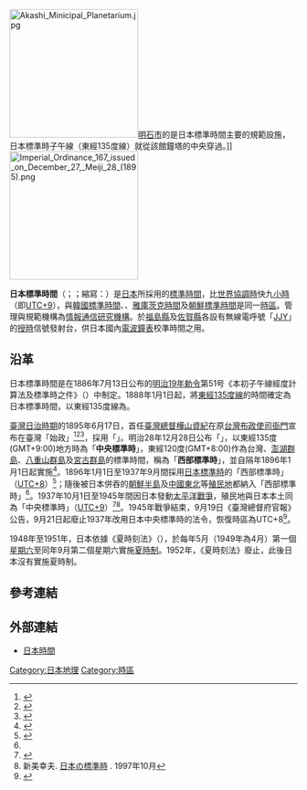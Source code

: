 {{japanese|japanese=日本標準時|kana=にほんひょうじゅんじ|romaji=Nihon Hyōjunji}}{{Expand language|ja}}[[File:Akashi_Minicipal_Planetarium.jpg|225px]][[明石市|明石市]]的{{link-ja|明石市立天文科學館|明石市立天文科学館}}是日本標準時間主要的規範設施，日本標準時子午線（東經135度線）就從該館鐘塔的中央穿過。]]
[[File:Imperial_Ordinance_167_issued_on_December_27,_Meiji_28_(1895).png|225px]]

'''日本標準時間'''（{{lang-ja|'''日本標準時'''}}；{{lang-en|'''J'''apan '''S'''tandard '''T'''ime}}；縮寫：{{lang|en|'''JST'''}}）是[[日本|日本]]所採用的[[標準時間|標準時間]]，比[[世界協調時|世界協調時]]快九[[小時|小時]]（即[[UTC+9|UTC+9]]），與[[韓國標準時間|韓國標準時間]]、{{link-en|印尼時間|Time in Indonesia|印尼東部時間}}、[[雅庫茨克時間|雅庫茨克時間]]及[[朝鮮標準時間|朝鮮標準時間]]是同一[[時區|時區]]。管理與規範機構為[[情報通信研究機構|情報通信研究機構]]。於[[福島縣|福島縣]]及[[佐賀縣|佐賀縣]]各設有無線電呼號「[[JJY|JJY]]」的[[授時|授時]]信號發射台，供日本國內[[無線電時鐘|電波鐘表]]校準時間之用。

==沿革==
日本標準時間是在1886年7月13日公布的[[明治19年|明治19年]][[勅令|勅令]]第51号《本初子午線經度計算法及標準時之件》（{{lang|ja|本初子午線経度計算方及標準時ノ件}}）中制定。1888年1月1日起，將[[東經135度線|東經135度線]]的時間確定為日本標準時間，以東經135度線為{{link-ja|日本標準時子午線|日本標準時子午線}}。

[[台灣日治時期|臺灣日治時期]]的1895年6月17日，首任[[臺灣總督|臺灣總督]][[樺山資紀|樺山資紀]]在原[[台灣布政使司衙門|台灣布政使司衙門]]宣布在臺灣「始政」<ref>{{Cite web|url=http://nrch.culture.tw/twpedia.aspx?id=5424|title=始政紀念日|accessdate=2019-01-01|author=|date=|work=nrch.culture.tw|publisher=|archive-date=2019-01-01|archive-url=https://web.archive.org/web/20190101193757/http://nrch.culture.tw/twpedia.aspx?id=5424|dead-url=no}}</ref><ref>{{Cite web|url=https://vocus.cc/arch-kyochiku/5b150f21fd8978000145a7b5|title=[台灣史小故事] 時間記念日|accessdate=2018-12-31|author=|date=2018-06-04|work=方格子 放送你的知識與想像|publisher=|language=en|archive-date=2018-12-31|archive-url=https://web.archive.org/web/20181231194019/https://vocus.cc/arch-kyochiku/5b150f21fd8978000145a7b5|dead-url=no}}</ref><ref>{{Cite web|url=http://nicecasio.pixnet.net/blog/post/456232553|title=午炮報時(1895-1921年)-在時鐘不普及的年代，每天正午由軍隊鳴砲來報時，稱作午炮的報時方式。日治時期，台灣總督府也曾在現總統府前廣場鳴砲報時/時的紀念日 @ 姜朝鳳宗族 :: 痞客邦 ::|accessdate=2018-12-31|last=nicecasio (nicecasio)|work=姜朝鳳宗族|language=zh-TW|archive-date=2018-12-31|archive-url=https://web.archive.org/web/20181231194245/http://nicecasio.pixnet.net/blog/post/456232553|dead-url=no}}</ref>，採用「{{lang|ja|本邦一般ノ'''標準時'''}}」。明治28年12月28日公布「{{lang|ja|[[s:ja:標準時ニ關スル件_(公布時)|標準時ニ關スル件]]}}」，以東經135度(GMT+9:00)地方時為「'''中央標準時'''」，東經120度(GMT+8:00)作為台灣、[[澎湖群島|澎湖群島]]、[[八重山群島|八重山群島]]及[[宮古群島|宮古群島]]的標準時間，稱為「'''西部標準時'''」，並自隔年1896年1月1日起實施<ref name=":0">{{Cite web|url=https://www.chinatimes.com/newspapers/20140203000500-260306|title=混淆的福爾摩沙真相|date=2014-02-03|accessdate=2018-12-31|author=駱芬美|work=[[旺報|旺報]]|language=zh-TW|archive-date=2021-03-24|archive-url=https://web.archive.org/web/20210324201252/https://www.chinatimes.com/newspapers/20140203000500-260306|dead-url=no}}</ref>。1896年1月1日至1937年9月間採用[[日本標準時|日本標準時]]的「西部標準時」（[[UTC+8|UTC+8]]）<ref>{{Cite web |url=http://ja.wikisource.org/wiki/%E6%A8%99%E6%BA%96%E6%99%82%E3%83%8B%E9%97%9C%E3%82%B9%E3%83%AB%E4%BB%B6_(%E5%85%AC%E5%B8%83%E6%99%82) |title=明治二十八年勅令第百六十七號（標準時ニ關スル件） - Wikisource |access-date=2019-06-07 |archive-date=2021-03-24 |archive-url=https://web.archive.org/web/20210324201221/https://ja.wikisource.org/wiki/%E6%A8%99%E6%BA%96%E6%99%82%E3%83%8B%E9%97%9C%E3%82%B9%E3%83%AB%E4%BB%B6_%28%E5%85%AC%E5%B8%83%E6%99%82%29 |dead-url=no }}</ref>；隨後被日本併吞的[[朝鮮半島|朝鮮半島]]及[[中國東北|中國東北]]等[[殖民地|殖民地]]都納入「西部標準時」<ref name=":0" />。1937年10月1日至1945年間因日本發動[[中國抗日戰爭|太平洋戰爭]]，殖民地與日本本土同為「中央標準時」（[[UTC+9|UTC+9]]）<ref>{{Cite web |url=http://ja.wikisource.org/wiki/%E6%98%8E%E6%B2%BB%E4%BA%8C%E5%8D%81%E5%85%AB%E5%B9%B4%E5%8B%85%E4%BB%A4%E7%AC%AC%E7%99%BE%E5%85%AD%E5%8D%81%E4%B8%83%E8%99%9F%E6%A8%99%E6%BA%96%E6%99%82%E3%83%8B%E9%97%9C%E3%82%B9%E3%83%AB%E4%BB%B6%E4%B8%AD%E6%94%B9%E6%AD%A3%E3%83%8E%E4%BB%B6 |title=昭和十二年勅令第五百二十九號（明治二十八年勅令第百六十七號標準時ニ關スル件中改正ノ件） - Wikisource |access-date=2019-06-07 |archive-date=2021-03-24 |archive-url=https://web.archive.org/web/20210324195621/https://ja.wikisource.org/wiki/%E6%98%8E%E6%B2%BB%E4%BA%8C%E5%8D%81%E5%85%AB%E5%B9%B4%E5%8B%85%E4%BB%A4%E7%AC%AC%E7%99%BE%E5%85%AD%E5%8D%81%E4%B8%83%E8%99%9F%E6%A8%99%E6%BA%96%E6%99%82%E3%83%8B%E9%97%9C%E3%82%B9%E3%83%AB%E4%BB%B6%E4%B8%AD%E6%94%B9%E6%AD%A3%E3%83%8E%E4%BB%B6 |dead-url=no }}</ref><ref>新美幸夫. [http://www.asj.or.jp/geppou/archive_open/1997/pdf/19971001c.pdf 日本の標準時] {{Wayback|url=http://www.asj.or.jp/geppou/archive_open/1997/pdf/19971001c.pdf |date=20210324195622 }}. 1997年10月</ref>。1945年戰爭結束，9月19日《臺灣總督府官報》公告，9月21日起廢止1937年改用日本中央標準時的法令，恢復時區為UTC+8<ref>{{Cite web |url=https://ja.wikisource.org/wiki/%E8%87%BA%E7%81%A3%E3%83%8E%E6%A8%99%E6%BA%96%E6%99%82%E3%83%8B%E9%97%9C%E3%82%B9%E3%83%AB%E4%BB%B6_(%E6%98%AD%E5%92%8C%E4%BA%8C%E5%8D%81%E5%B9%B4%E5%8F%B0%E6%B9%BE%E7%B7%8F%E7%9D%A3%E5%BA%9C%E5%91%8A%E7%A4%BA%E7%AC%AC%E4%B8%89%E7%99%BE%E5%85%AB%E5%8D%81%E5%85%AD%E5%8F%B7) |title=臺灣ノ標準時ニ關スル件 (昭和二十年台湾総督府告示第三百八十六号) |access-date=2019-06-07 |archive-date=2021-03-24 |archive-url=https://web.archive.org/web/20210324195626/https://ja.wikisource.org/wiki/%E8%87%BA%E7%81%A3%E3%83%8E%E6%A8%99%E6%BA%96%E6%99%82%E3%83%8B%E9%97%9C%E3%82%B9%E3%83%AB%E4%BB%B6_%28%E6%98%AD%E5%92%8C%E4%BA%8C%E5%8D%81%E5%B9%B4%E5%8F%B0%E6%B9%BE%E7%B7%8F%E7%9D%A3%E5%BA%9C%E5%91%8A%E7%A4%BA%E7%AC%AC%E4%B8%89%E7%99%BE%E5%85%AB%E5%8D%81%E5%85%AD%E5%8F%B7%29 |dead-url=no }}</ref>。

1948年至1951年，日本依據《夏時刻法》（{{lang|ja|夏時刻法}}），於每年5月（1949年為4月）第一個[[星期六|星期六]]至同年9月第二個星期六實施[[夏時制|夏時制]]。1952年，《夏時刻法》廢止，此後日本沒有實施夏時制。

==參考連結==
{{Reflist}}

==外部連結==
*[https://www.timeanddate.com/worldclock/japan 日本時間] {{Wayback|url=https://www.timeanddate.com/worldclock/japan |date=20210324201303 }}

{{亞洲題目|标准时间}}

[[Category:日本地理|Category:日本地理]]
[[Category:時區|Category:時區]]